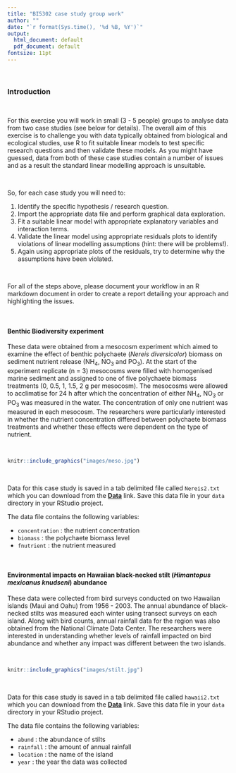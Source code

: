 ```yaml
---
title: "BI5302 case study group work"
author: ""
date: "`r format(Sys.time(), '%d %B, %Y')`"
output:
  html_document: default
  pdf_document: default
fontsize: 11pt
---
```


\  

### Introduction

\  

For this exercise you will work in small (3 - 5 people) groups to analyse data from two case studies (see below for details). The overall aim of this exercise is to challenge you with data typically obtained from biological and ecological studies, use R to fit suitable linear models to test specific research questions and then validate these models. As you might have guessed, data from both of these case studies contain a number of issues and as a result the standard linear modelling approach is unsuitable.

\  

So, for each case study you will need to:

  1. Identify the specific hypothesis / research question. 
  2. Import the appropriate data file and perform graphical data exploration. 
  3. Fit a suitable linear model with appropriate explanatory variables and interaction terms.
  4. Validate the linear model using appropriate residuals plots to identify violations of linear modelling assumptions (hint: there will be problems!).
  5. Again using appropriate plots of the residuals, try to determine why the assumptions have been violated.

\  

For all of the steps above, please document your workflow in an R markdown document in order to create a report detailing your approach and highlighting the issues.

\  

#### Benthic Biodiversity experiment

These data were obtained from a mesocosm experiment which aimed to examine the effect of benthic polychaete (*Nereis diversicolor*) biomass on sediment nutrient release (NH~4~, NO~3~ and PO~3~). At the start of the experiment replicate (n = 3) mesocosms were filled with homogenised marine sediment and assigned to one of five polychaete biomass treatments (0, 0.5, 1, 1.5, 2 g per mesocosm). The mesocosms were allowed to acclimatise for 24 h after which the concentration of either NH~4~, NO~3~ or PO~3~ was measured in the water. The concentration of only one nutrient was measured in each mesocosm. The researchers were particularly interested in whether the nutrient concentration differed between polychaete biomass treatments and whether these effects were dependent on the type of nutrient.

\  

```r
knitr::include_graphics("images/meso.jpg")
```

\  

Data for this case study is saved in a tab delimited file called `Nereis2.txt` which you can download from the **[<i class="fa fa-download"></i> Data](data.html)** link. Save this data file in your `data` directory in your RStudio project.

The data file contains the following variables:

  - `concentration` : the nutrient concentration
  - `biomass` : the polychaete biomass level
  - `fnutrient` : the nutrient measured
  
\  

#### Environmental impacts on Hawaiian black-necked stilt (*Himantopus mexicanus knudseni*) abundance 

These data were collected from bird surveys conducted on two Hawaiian islands (Maui and Oahu) from 1956 - 2003. The annual abundance of black-necked stilts was measured each winter using transect surveys on each island. Along with bird counts, annual rainfall data for the region was also obtained from the National Climate Data Center. The researchers were interested in understanding whether levels of rainfall impacted on bird abundance and whether any impact was different between the two islands.

\  

```r
knitr::include_graphics("images/stilt.jpg")
```

\  

Data for this case study is saved in a tab delimited file called `hawaii2.txt` which you can download from the **[<i class="fa fa-download"></i> Data](data.html)** link. Save this data file in your `data` directory in your RStudio project. 

The data file contains the following variables:

  - `abund` : the abundance of stilts
  - `rainfall` : the amount of annual rainfall
  - `location` : the name of the island
  - `year` : the year the data was collected
  
\ 